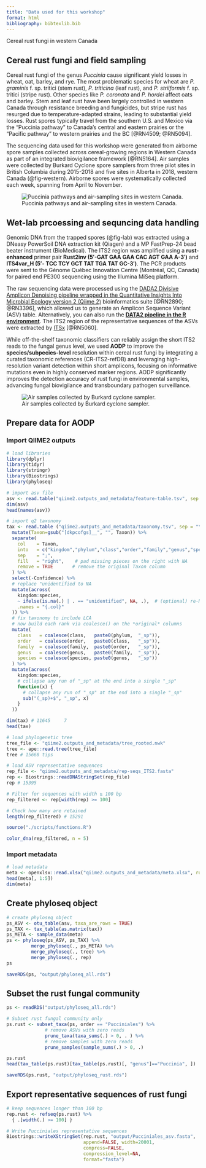 ```yaml
---
title: "Data used for this workshop"
format: html
bibliography: bibtexlib.bib
---
```


::: custom-header-title
Cereal rust fungi in western Canada
:::


## Cereal rust fungi and field sampling

Cereal rust fungi of the genus *Puccinia* cause significant yield losses in wheat, oat, barley, and rye. The most problematic species for wheat are *P. graminis* f. sp. tritici (stem rust), *P. triticina* (leaf rust), and *P. striiformis* f. sp. tritici (stripe rust). Other species like *P. coronata* and *P. hordei* affect oats and barley. Stem and leaf rust have been largely controlled in western Canada through resistance breeding and fungicides, but stripe rust has resurged due to temperature-adapted strains, leading to substantial yield losses. Rust spores typically travel from the southern U.S. and Mexico via the “Puccinia pathway” to Canada's central and eastern prairies or the “Pacific pathway” to western prairies and the BC [@RN4509; @RN5094].

The sequencing data used for this workshop were generated from airborne spore samples collected across cereal-growing regions in Western Canada as part of an integrated biovigilance framework [@RN5164]. Air samples were collected by Burkard Cyclone spore samplers from three pilot sites in British Columbia during 2015-2018 and five sites in Alberta in 2018, western Canada (@fig-western). Airborne spores were systematically collected each week, spanning from April to November.

![Puccinia pathways and air-sampling sites in western Canada.](images/western.canada.rust.png){#fig-western}

## Wet-lab prcoessing and sequncing data handling

Genomic DNA from the trapped spores (@fig-lab) was extracted using a DNeasy PowerSoil DNA extraction kit (Qiagen) and a MP FastPrep-24 bead beater instrument (BioMedical). The ITS2 region was amplified using a **rust-enhanced** primer pair **Rust2inv (5′-GAT GAA GAA CAC AGT GAA A-3′)** and **ITS4var_H (5′- TCC TCY GCT TAT TGA TAT GC-3′)**. The PCR products were sent to the Génome Québec Innovation Centre (Montréal, QC, Canada) for paired end PE300 sequencing using the Illumina MiSeq platform.

The raw sequencing data were processed using the [DADA2 Divisive Amplicon Denoising pipeline wrapped in the Quantitative Insights Into Microbial Ecology version 2 (Qiime 2)](https://docs.qiime2.org/jupyterbooks/cancer-microbiome-intervention-tutorial/020-tutorial-upstream/040-denoising.html) bioinformatics suite [@RN2890; @RN3396], which allowed us to generate an Amplicon Sequence Variant (ASV) table. Alternatively, you can also run the [**DATA2 pipeline in the R environment**](https://benjjneb.github.io/dada2/). The ITS2 region of the representative sequences of the ASVs were extracted by [ITSx](https://microbiology.se/software/itsx/) [@RN5060]. 

While off-the-shelf taxonomic classifiers can reliably assign the short ITS2 reads to the fungal genus level, we used **AODP** to improve the **species/subpecies-level** resolution within cereal rust fungi by integrating a curated taxonomic references (CR-ITS2-refDB) and leveraging high-resolution variant detection within short amplicons, focusing on informative mutations even in highly conserved marker regions. AODP significantly improves the detection accuracy of rust fungi in environmental samples, advancing fungal biovigilance and transboundary pathogen surveillance.

![Air samples collected by Burkard cyclone sampler.](images/air.sample.lab.png){#fig-lab}

## Prepare data for AODP

### Import QIIME2 outputs

::: rblock
```r
# load libraries
library(dplyr)
library(tidyr)
library(stringr)
library(Biostrings)
library(phyloseq)
```

```r
# import asv file
asv <- read.table("qiime2.outputs_and_metadata/feature-table.tsv", sep = "\t", header = TRUE, row.names = 1)
dim(asv) 
head(names(asv))
```

```r
# import q2 taxonomy 
tax <- read.table ("qiime2.outputs_and_metadata/taxonomy.tsv", sep = "\t", header = TRUE, row.names = 1) %>%
  mutate(Taxon=gsub("[dkpcofgs]__", "", Taxon)) %>%
  separate(
    col    = Taxon,
    into   = c("kingdom","phylum","class","order","family","genus","species"),
    sep    = ";",
    fill   = "right",    # pad missing pieces on the right with NA
    remove = TRUE       # remove the original Taxon column 
  ) %>%
  select(-Confidence) %>%
  # replace "unidentified to NA
  mutate(across(
    kingdom:species,
    ~ ifelse(is.na(.) | . == "unidentified", NA, .),  # (optional) re-NA any true missing
    .names = "{.col}"
  )) %>%
  # fix taxonomy to include LCA
  # now build each rank via coalesce() on the *original* columns
  mutate(
    class   = coalesce(class,   paste0(phylum,  "_sp")),
    order   = coalesce(order,   paste0(class,   "_sp")),
    family  = coalesce(family,  paste0(order,   "_sp")),
    genus   = coalesce(genus,   paste0(family,  "_sp")),
    species = coalesce(species, paste0(genus,   "_sp"))
  ) %>%
  mutate(across(
    kingdom:species,
    # collapse any run of "_sp" at the end into a single "_sp"
    function(x) {
      # collapse any run of "_sp" at the end into a single "_sp"
      sub("(_sp)+$", "_sp", x)
    }
  ))

dim(tax) # 11645     7
head(tax)

```

```r
# load phylogenetic tree
tree_file <- "qiime2.outputs_and_metadata/tree_rooted.nwk"
tree <- ape::read.tree(tree_file)
tree # 15668 tips
```

```r
# load ASV representative sequences
rep_file <- "qiime2.outputs_and_metadata/rep-seqs_ITS2.fasta"
rep <- Biostrings::readDNAStringSet(rep_file)
rep # 15395

# Filter for sequences with width ≥ 100 bp
rep_filtered <- rep[width(rep) >= 100]

# Check how many are retained
length(rep_filtered) # 15291

source("./scripts/functions.R")

color_dna(rep_filtered, n = 5)

```
:::

### Import metadata

::: rblock
```r
# load metadata
meta <- openxlsx::read.xlsx("qiime2.outputs_and_metadata/meta.xlsx", rowNames = TRUE)
head(meta[, 1:5])
dim(meta)
```
:::

## Create phyloseq object

::: rblock
```r
# create phyloseq object
ps_ASV <- otu_table(asv, taxa_are_rows = TRUE)
ps_TAX <- tax_table(as.matrix(tax))
ps_META <- sample_data(meta)
ps <- phyloseq(ps_ASV, ps_TAX) %>%
         merge_phyloseq(., ps_META) %>%
         merge_phyloseq(., tree) %>%
         merge_phyloseq(., rep)
ps

saveRDS(ps, "output/phyloseq_all.rds")

```
:::

## Subset the rust fungal community

::: rblock
```r
ps <- readRDS("output/phyloseq_all.rds")

# Subset rust fungal community only
ps.rust <- subset_taxa(ps, order == "Pucciniales") %>%
              # remove ASVs with zero reads
              prune_taxa(taxa_sums(.) > 0, . ) %>%
              # remove samples with zero reads
              prune_samples(sample_sums(.) > 0, .)

ps.rust
head(tax_table(ps.rust)[tax_table(ps.rust)[, "genus"]=="Puccinia", ])

saveRDS(ps.rust, "output/phyloseq_rust.rds")

```
:::

## Export representative sequences of rust fungi

::: rblock
```r
# keep sequences longer than 100 bp
rep.rust <- refseq(ps.rust) %>%
  { .[width(.) >= 100] }

# Write Pucciniales representative sequences  
Biostrings::writeXStringSet(rep.rust, "output/Pucciniales_asv.fasta", 
                            append=FALSE, width=20001,
                            compress=FALSE, 
                            compression_level=NA, 
                            format="fasta")

```
:::
